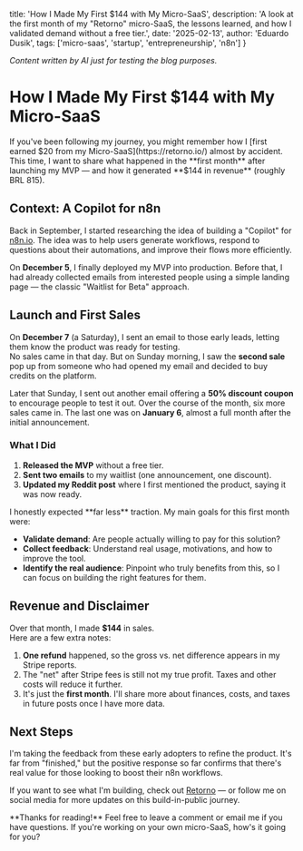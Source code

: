   title: 'How I Made My First $144 with My Micro-SaaS',
  description: 'A look at the first month of my "Retorno" micro-SaaS, the lessons learned, and how I validated demand without a free tier.',
  date: '2025-02-13',
  author: 'Eduardo Dusik',
  tags: ['micro-saas', 'startup', 'entrepreneurship', 'n8n']
}

_Content written by AI just for testing the blog purposes._

# How I Made My First $144 with My Micro-SaaS

<Callout type="info">
  If you've been following my journey, you might remember how I [first earned $20 from my Micro-SaaS](https://retorno.io/) almost by accident. This time, I want to share what happened in the **first month** after launching my MVP — and how it generated **$144 in revenue** (roughly BRL 815).
</Callout>

## Context: A Copilot for n8n

Back in September, I started researching the idea of building a "Copilot" for [n8n.io](https://n8n.io/). The idea was to help users generate workflows, respond to questions about their automations, and improve their flows more efficiently.

On **December 5**, I finally deployed my MVP into production. Before that, I had already collected emails from interested people using a simple landing page — the classic "Waitlist for Beta" approach.

## Launch and First Sales

On **December 7** (a Saturday), I sent an email to those early leads, letting them know the product was ready for testing.  
No sales came in that day. But on Sunday morning, I saw the **second sale** pop up from someone who had opened my email and decided to buy credits on the platform.

Later that Sunday, I sent out another email offering a **50% discount coupon** to encourage people to test it out. Over the course of the month, six more sales came in. The last one was on **January 6**, almost a full month after the initial announcement.

### What I Did

1. **Released the MVP** without a free tier.  
2. **Sent two emails** to my waitlist (one announcement, one discount).  
3. **Updated my Reddit post** where I first mentioned the product, saying it was now ready.

<Callout type="tip" title="Goals">
  I honestly expected **far less** traction. My main goals for this first month were:

  - **Validate demand**: Are people actually willing to pay for this solution?  
  - **Collect feedback**: Understand real usage, motivations, and how to improve the tool.  
  - **Identify the real audience**: Pinpoint who truly benefits from this, so I can focus on building the right features for them.
</Callout>

## Revenue and Disclaimer

Over that month, I made **$144** in sales.  
Here are a few extra notes:

1. **One refund** happened, so the gross vs. net difference appears in my Stripe reports.  
2. The "net" after Stripe fees is still not my true profit. Taxes and other costs will reduce it further.  
3. It's just the **first month**. I'll share more about finances, costs, and taxes in future posts once I have more data.

## Next Steps

I'm taking the feedback from these early adopters to refine the product. It's far from "finished," but the positive response so far confirms that there's real value for those looking to boost their n8n workflows.

If you want to see what I'm building, check out [Retorno](https://retorno.io/) — or follow me on social media for more updates on this build-in-public journey.

<Callout type="info" title="Get in Touch">
  **Thanks for reading!** Feel free to leave a comment or email me if you have questions. If you're working on your own micro-SaaS, how's it going for you?
</Callout>
